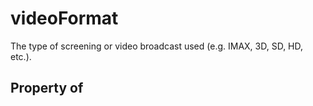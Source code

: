 # videoFormat

The type of screening or video broadcast used (e.g. IMAX, 3D, SD, HD, etc.).

## Property of



